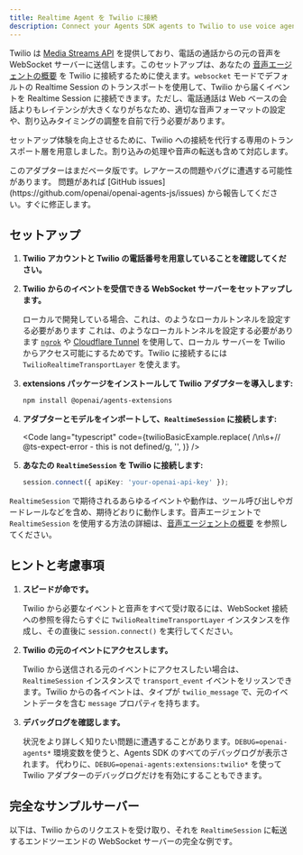 ```yaml
---
title: Realtime Agent を Twilio に接続
description: Connect your Agents SDK agents to Twilio to use voice agents
---
```



Twilio は [Media Streams API](https://www.twilio.com/docs/voice/media-streams) を提供しており、電話の通話からの元の音声を WebSocket サーバーに送信します。このセットアップは、あなたの [音声エージェントの概要](/openai-agents-js/ja/guides/voice-agents) を Twilio に接続するために使えます。`websocket` モードでデフォルトの Realtime Session のトランスポートを使用して、Twilio から届くイベントを Realtime Session に接続できます。ただし、電話通話は Web ベースの会話よりもレイテンシが大きくなりがちなため、適切な音声フォーマットの設定や、割り込みタイミングの調整を自前で行う必要があります。

セットアップ体験を向上させるために、Twilio への接続を代行する専用のトランスポート層を用意しました。割り込みの処理や音声の転送も含めて対応します。

<Aside type="caution">
  このアダプターはまだベータ版です。レアケースの問題やバグに遭遇する可能性があります。
  問題があれば [GitHub
  issues](https://github.com/openai/openai-agents-js/issues)
  から報告してください。すぐに修正します。
</Aside>

## セットアップ

<Steps>

1. **Twilio アカウントと Twilio の電話番号を用意していることを確認してください。**

2. **Twilio からのイベントを受信できる WebSocket サーバーをセットアップします。**

   ローカルで開発している場合、これは、のようなローカルトンネルを設定する必要があります
   これは、のようなローカルトンネルを設定する必要があります [`ngrok`](https://ngrok.io/) や
   [Cloudflare Tunnel](https://developers.cloudflare.com/pages/how-to/preview-with-cloudflare-tunnel/)
   を使用して、ローカル サーバーを Twilio からアクセス可能にするためです。Twilio に接続するには `TwilioRealtimeTransportLayer`
   を使えます。

3. **extensions パッケージをインストールして Twilio アダプターを導入します:**

   ```bash
   npm install @openai/agents-extensions
   ```

4. **アダプターとモデルをインポートして、`RealtimeSession` に接続します:**

   <Code
     lang="typescript"
     code={twilioBasicExample.replace(
       /\n\s+\/\/ @ts-expect-error - this is not defined/g,
       '',
     )}
   />

5. **あなたの `RealtimeSession` を Twilio に接続します:**

   ```typescript
   session.connect({ apiKey: 'your-openai-api-key' });
   ```

</Steps>

`RealtimeSession` で期待されるあらゆるイベントや動作は、ツール呼び出しやガードレールなどを含め、期待どおりに動作します。音声エージェントで `RealtimeSession` を使用する方法の詳細は、[音声エージェントの概要](/openai-agents-js/ja/guides/voice-agents)
を参照してください。

## ヒントと考慮事項

1. **スピードが命です。**

   Twilio から必要なイベントと音声をすべて受け取るには、WebSocket 接続への参照を得たらすぐに
   `TwilioRealtimeTransportLayer` インスタンスを作成し、その直後に `session.connect()` を実行してください。

2. **Twilio の元のイベントにアクセスします。**

   Twilio から送信される元のイベントにアクセスしたい場合は、`RealtimeSession` インスタンスで
   `transport_event` イベントをリッスンできます。Twilio からの各イベントは、タイプが `twilio_message` で、元のイベントデータを含む
   `message` プロパティを持ちます。

3. **デバッグログを確認します。**

   状況をより詳しく知りたい問題に遭遇することがあります。`DEBUG=openai-agents*` 環境変数を使うと、Agents SDK のすべてのデバッグログが表示されます。
   代わりに、`DEBUG=openai-agents:extensions:twilio*` を使って Twilio アダプターのデバッグログだけを有効にすることもできます。

## 完全なサンプルサーバー

以下は、Twilio からのリクエストを受け取り、それを `RealtimeSession` に転送するエンドツーエンドの WebSocket サーバーの完全な例です。

<Code
  lang="typescript"
  code={twilioServerExample}
  title="Fastify を使ったサンプルサーバー"
/>
